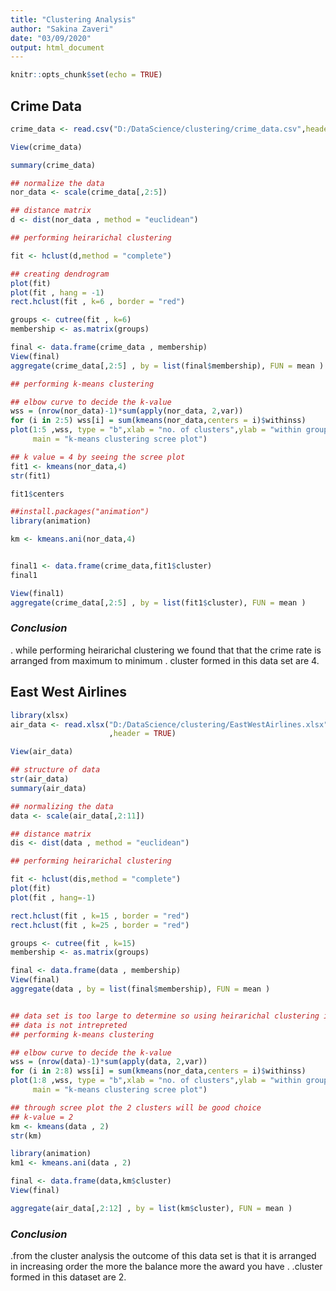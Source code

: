 ---
title: "Clustering Analysis"
author: "Sakina Zaveri"
date: "03/09/2020"
output: html_document
---

```{r setup, include=FALSE}
knitr::opts_chunk$set(echo = TRUE)
```

## **Crime Data**

```{r echo=TRUE , fig.keep='all'}
crime_data <- read.csv("D:/DataScience/clustering/crime_data.csv",header = TRUE)

View(crime_data)

summary(crime_data)

## normalize the data
nor_data <- scale(crime_data[,2:5])

## distance matrix
d <- dist(nor_data , method = "euclidean")

## performing heirarichal clustering

fit <- hclust(d,method = "complete")

## creating dendrogram
plot(fit)
plot(fit , hang = -1)
rect.hclust(fit , k=6 , border = "red")

groups <- cutree(fit , k=6)
membership <- as.matrix(groups)

final <- data.frame(crime_data , membership)
View(final)
aggregate(crime_data[,2:5] , by = list(final$membership), FUN = mean )

## performing k-means clustering

## elbow curve to decide the k-value
wss = (nrow(nor_data)-1)*sum(apply(nor_data, 2,var))
for (i in 2:5) wss[i] = sum(kmeans(nor_data,centers = i)$withinss)
plot(1:5 ,wss, type = "b",xlab = "no. of clusters",ylab = "within group sums of squares",
     main = "k-means clustering scree plot")

## k value = 4 by seeing the scree plot
fit1 <- kmeans(nor_data,4)
str(fit1)

fit1$centers

##install.packages("animation")
library(animation)

km <- kmeans.ani(nor_data,4)


final1 <- data.frame(crime_data,fit1$cluster)
final1

View(final1)
aggregate(crime_data[,2:5] , by = list(fit1$cluster), FUN = mean )


```
### *Conclusion*

. while performing heirarichal clustering we found that that the crime rate is arranged from    maximum to minimum
. cluster formed in this data set are 4.


## **East West Airlines**
```{r echo=TRUE , fig.keep='all'}
library(xlsx)
air_data <- read.xlsx("D:/DataScience/clustering/EastWestAirlines.xlsx",sheetIndex = 2
                      ,header = TRUE)

View(air_data)

## structure of data
str(air_data)
summary(air_data)

## normalizing the data
data <- scale(air_data[,2:11])

## distance matrix
dis <- dist(data , method = "euclidean")

## performing heirarichal clustering

fit <- hclust(dis,method = "complete")
plot(fit)
plot(fit , hang=-1)

rect.hclust(fit , k=15 , border = "red")
rect.hclust(fit , k=25 , border = "red")

groups <- cutree(fit , k=15)
membership <- as.matrix(groups)

final <- data.frame(data , membership)
View(final)
aggregate(data , by = list(final$membership), FUN = mean )


## data set is too large to determine so using heirarichal clustering is in significant.
## data is not intrepreted
## performing k-means clustering

## elbow curve to decide the k-value
wss = (nrow(data)-1)*sum(apply(data, 2,var))
for (i in 2:8) wss[i] = sum(kmeans(nor_data,centers = i)$withinss)
plot(1:8 ,wss, type = "b",xlab = "no. of clusters",ylab = "within group sums of squares",
     main = "k-means clustering scree plot")

## through scree plot the 2 clusters will be good choice
## k-value = 2
km <- kmeans(data , 2)
str(km)

library(animation)
km1 <- kmeans.ani(data , 2)

final <- data.frame(data,km$cluster)
View(final)

aggregate(air_data[,2:12] , by = list(km$cluster), FUN = mean )


```

### *Conclusion*

.from the cluster analysis the outcome of this data set is that it is arranged in increasing  order the more the balance more the award you have .
.cluster formed in this dataset are 2.
